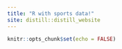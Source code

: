```yaml
---
title: "R with sports data!"
site: distill::distill_website
---
```


```r
knitr::opts_chunk$set(echo = FALSE)
```

